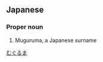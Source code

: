 ==Japanese==
{{ja-kanjitab|六|車}}

===Proper noun===
{{ja-pos|proper|むぐるま}}

# Muguruma, a Japanese surname

[[Category:Japanese surnames|むぐるま]]